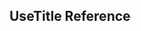 
<Meta title='hooks/useTitle' />

<h2 style={{ color: '#ff3399' }}> UseTitle Reference </h2>

<Title />

<h2 style={{ color: '#ff3399' }}>UseTitle Usage </h2>
简单的处理下标题

```js
import { useTitle } from 'wrench-hooks'

export default function Title() {
  return (
    <button
      onClick={() => {
        useTitle('changed')
      }}
    >
      change webSite title
    </button>
  )
}
```
